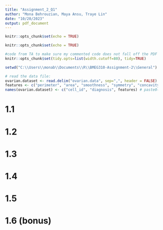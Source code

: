```yaml
---
title: "Assignment_2_Q1"
author: "Mona Behrouzian, Maya Ansu, Traye Lin"
date: "10/20/2023"
output: pdf_document
---
```


```r
knitr::opts_chunk$set(echo = TRUE)
```


```r
knitr::opts_chunk$set(echo = TRUE)

#code from TA to make sure my commented code does not fall off the PDF page
knitr::opts_chunk$set(tidy.opts=list(width.cutoff=80), tidy=TRUE)
```


```r
setwd("C:\\Users\\monab\\Documents\\R\\BMEG310-Assignment-2\\General")

```


```r

# read the data file:
ovarian.dataset <- read.delim("ovarian.data", sep=",", header = FALSE)
features <- c("perimeter", "area", "smoothness", "symmetry", "concavity", paste("protein", seq(1, 25), sep=""))
names(ovarian.dataset) <- c("cell_id", "diagnosis", features) # paste0(features,"_mean"), paste0(features,"_se"), paste0(features,"_worst"))

```


# 1.1

# 1.2

# 1.3

# 1.4

# 1.5 

# 1.6 (bonus)



